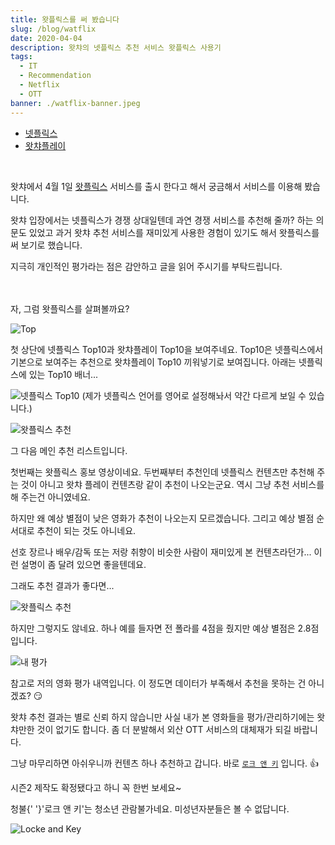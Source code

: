 ```yaml
---
title: 왓플릭스를 써 봤습니다
slug: /blog/watflix
date: 2020-04-04
description: 왓챠의 넷플릭스 추천 서비스 왓플릭스 사용기
tags:
  - IT
  - Recommendation
  - Netflix
  - OTT
banner: ./watflix-banner.jpeg
---
```




* <a href="https://www.netflix.com/kr/n/6HQZ9AP3-2" target="_blank" >넷플릭스</a>
* <a href="https://play.watcha.net" target="_blank" >왓챠플레이</a>

<br/>
<p/>

왓챠에서 4월 1일 <a href="https://watcha.com/netflix" target="_blank" >왓플릭스</a> 서비스를 출시 한다고 해서 궁금해서 서비스를 이용해 봤습니다.

왓챠 입장에서는 넷플릭스가 경쟁 상대일텐데 과연 경쟁 서비스를 추천해 줄까? 하는 의문도 있었고 과거 왓챠 추천 서비스를 재미있게 사용한 경험이 있기도 해서 
왓플릭스를 써 보기로 했습니다.

<div class="alert alert-primary">
  지극히 개인적인 평가라는 점은 감안하고 글을 읽어 주시기를 부탁드립니다. 
</div>
<br/>
<br/>

자, 그럼 왓플릭스를 살펴볼까요?

![Top](./watflix-top-layer.png)

첫 상단에 넷플릭스 Top10과 왓챠플레이 Top10을 보여주네요. Top10은 넷플릭스에서 기본으로 보여주는 추천으로 왓챠플레이 Top10 끼워넣기로 보여집니다. 
아래는 넷플릭스에 있는 Top10 배너...

![넷플릭스 Top10](./Netflix-top10-2020-04-04.png)
(제가 넷플릭스 언어를 영어로 설정해놔서 약간 다르게 보일 수 있습니다.)

![왓플릭스 추천](./watflix-recommendation.png)

그 다음 메인 추천 리스트입니다. 

첫번째는 왓플릭스 홍보 영상이네요. 두번째부터 추천인데 넷플릭스 컨텐츠만 추천해 주는 것이 아니고 왓챠 플레이 컨텐츠랑 같이 추천이 나오는군요. 
역시 그냥 추천 서비스를 해 주는건 아니였네요.

하지만 왜 예상 별점이 낮은 영화가 추천이 나오는지 모르겠습니다. 그리고 예상 별점 순서대로 추천이 되는 것도 아니네요.

선호 장르나 배우/감독 또는 저랑 취향이 비슷한 사람이 재미있게 본 컨텐츠라던가... 이런 설명이 좀 달려 있으면 좋을텐데요.

그래도 추천 결과가 좋다면...

![왓플릭스 추천](./whatcha-polar-rating.png)

하지만 그렇지도 않네요. 하나 예를 들자면 전 폴라를 4점을 줬지만 예상 별점은 2.8점 입니다.

![내 평가](./watcha-rating-count.png)

참고로 저의 영화 평가 내역입니다. 이 정도면 데이터가 부족해서 추천을 못하는 건 아니겠죠? 😏

왓챠 추천 결과는 별로 신뢰 하지 않습니만 사실 내가 본 영화들을 평가/관리하기에는 왓챠만한 것이 없기도 합니다. 좀 더 분발해서 외산 OTT 서비스의 대체재가 되길 바랍니다.

그냥 마무리하면 아쉬우니까 컨텐츠 하나 추천하고 갑니다. 
바로 <a href="https://www.netflix.com/title/80241239?s=i&trkid=13747225" target="_blank" >`로크 앤 키`</a> 입니다. 👍 

시즌2 제작도 확정됐다고 하니 꼭 한번 보세요~

<div class="alert alert-danger">
  <Badge pill variant="danger">청불</Badge>{' '}'로크 앤 키'는 청소년 관람불가네요. 미성년자분들은 볼 수 없답니다.
</div>

![Locke and Key](./locke-key_poster_head_key.jpg)

